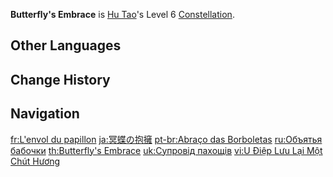 {{Constellation Infobox
|image       = Constellation Butterfly's Embrace.png
|description = Triggers when Hu Tao's HP drops below 25%, or when she suffers a lethal strike:<br>Hu Tao will not fall as a result of the DMG sustained. Additionally, for the next 10s, all of her Elemental and Physical RES is increased by 200%, her CRIT Rate is increased by 100%, and her [[resistance to interruption]] is greatly increased.<br>This effect triggers automatically when Hu Tao has 1 HP left.<br>Can only occur once every 60s.
|level       = 6
|character   = Hu Tao
|utility1    = Pyro RES Increase
|utility2    = Hydro RES Increase
|utility3    = Anemo RES Increase
|utility4    = Electro RES Increase
|utility5    = Dendro RES Increase
|utility6    = Cryo RES Increase
|utility7    = Geo RES Increase
|utility8    = Physical RES Increase
|utility9    = CRIT Rate
|utility10   = Interruption Resistance
|utility11   = Guaranteed CRIT Hit
|utility12   = Elemental RES Increase
|utility13   = Universal RES Increase
|utility14   = Triggers on Character Death
}}
'''Butterfly's Embrace''' is [[Hu Tao]]'s Level 6 [[Constellation]].

==Other Languages==
{{Other Languages
|en      = Butterfly's Embrace
|zhs     = 幽蝶能留一缕芳
|zhs_rm  = Yōu Dié Néng Liú Yī Lǚ Fāng
|zht     = 幽蝶能留一縷芳
|zht_rm  = Yōu Dié Néng Liú Yī Lǚ Fāng
|zh_tl   = The Ghostly Butterfly Can Leave a Fragrance
|ja      = 冥蝶の抱擁
|ja_rm   = Meichou no Houyou
|ja_tl   = Dark Butterfly's Embrace
|ko      = 나비 잔향
|ko_tl   = Butterfly's Remained Scent
|es      = Último suspiro
|es_tl   = Last Breath
|fr      = L'envol du papillon
|fr_tl   = Butterfly's Flight
|ru      = Объятья бабочки
|ru_tl   = Butterfly's Embrace
|th      = Butterfly's Embrace
|vi      = U Điệp Lưu Lại Một Chút Hương
|vi_tl   = 
|de      = Schmetterlingsduft
|de_tl   = Butterfly Scent
|id      = Butterfly's Embrace
|pt      = Abraço das Borboletas
|pt_tl   = Embrace of the Butterflies
|tr      = Son Nefes
|tr_tl   = Last Breath
|it      = L'abbraccio della farfalla
|it_tl   = The Butterfly's Embrace
}}

==Change History==
{{Change History|1.3}}

==Navigation==
{{Talent Navbox|Hu Tao}}

[[fr:L'envol du papillon]]
[[ja:冥蝶の抱擁]]
[[pt-br:Abraço das Borboletas]]
[[ru:Объятья бабочки]]
[[th:Butterfly's Embrace]]
[[uk:Супровід пахощів]]
[[vi:U Điệp Lưu Lại Một Chút Hương]]